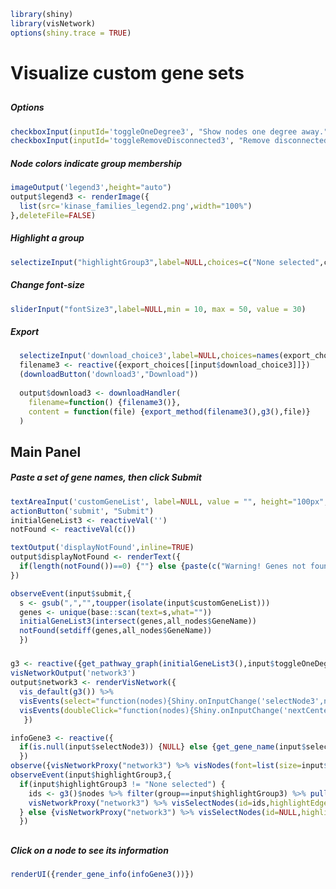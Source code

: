 ```r
library(shiny)
library(visNetwork)
options(shiny.trace = TRUE)
```
# Visualize custom gene sets
##  {.sidebar data-width="200"}
##### Options
```r
checkboxInput(inputId='toggleOneDegree3', "Show nodes one degree away.", value = FALSE)
checkboxInput(inputId='toggleRemoveDisconnected3', "Remove disconnected nodes.", value = FALSE)
```

##### Node colors indicate group membership
```r
imageOutput('legend3',height="auto")
output$legend3 <- renderImage({
  list(src='kinase_families_legend2.png',width="100%")
},deleteFile=FALSE)
```
##### Highlight a group
```r
selectizeInput("highlightGroup3",label=NULL,choices=c("None selected",colors$Group),selected="None selected")
```
##### Change font-size
``` r
sliderInput("fontSize3",label=NULL,min = 10, max = 50, value = 30)
```
##### Export
```r
  selectizeInput('download_choice3',label=NULL,choices=names(export_choices))
  filename3 <- reactive({export_choices[[input$download_choice3]]})
  (downloadButton('download3',"Download"))
  
  output$download3 <- downloadHandler(
    filename=function() {filename3()},
    content = function(file) {export_method(filename3(),g3(),file)}
  )
```

## Main Panel
##### Paste a set of gene names, then click Submit
```r
textAreaInput('customGeneList', label=NULL, value = "", height="100px",width = "98%")
actionButton('submit', "Submit")
initialGeneList3 <- reactiveVal('')
notFound <- reactiveVal(c())

textOutput('displayNotFound',inline=TRUE)
output$displayNotFound <- renderText({
  if(length(notFound())==0) {""} else {paste(c("Warning! Genes not found: ",notFound()))}
})

observeEvent(input$submit,{
  s <- gsub(",","",toupper(isolate(input$customGeneList)))
  genes <- unique(base::scan(text=s,what=""))
  initialGeneList3(intersect(genes,all_nodes$GeneName))
  notFound(setdiff(genes,all_nodes$GeneName))
  })

```
##### {}
### {}
```r
g3 <- reactive({get_pathway_graph(initialGeneList3(),input$toggleOneDegree3,input$toggleRemoveDisconnected3)})
visNetworkOutput('network3')
output$network3 <- renderVisNetwork({
  vis_default(g3()) %>%
  visEvents(select="function(nodes){Shiny.onInputChange('selectNode3',nodes.nodes);}") %>%
  visEvents(doubleClick="function(nodes){Shiny.onInputChange('nextCenterNode',nodes.nodes)}")
   })

infoGene3 <- reactive({
  if(is.null(input$selectNode3)) {NULL} else {get_gene_name(input$selectNode3)}
  })
observe({visNetworkProxy("network3") %>% visNodes(font=list(size=input$fontSize3))})
observeEvent(input$highlightGroup3,{
  if(input$highlightGroup3 != "None selected") {
    ids <- g3()$nodes %>% filter(group==input$highlightGroup3) %>% pull(id)
    visNetworkProxy("network3") %>% visSelectNodes(id=ids,highlightEdges=F,clickEvent=T) 
  } else {visNetworkProxy("network3") %>% visSelectNodes(id=NULL,highlightEdges=F,clickEvent=T)}
  })

```

##  {data-width="200"}
##### Click on a node to see its information 
```r
renderUI({render_gene_info(infoGene3())})
```
